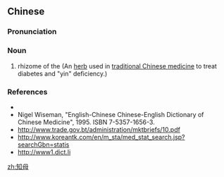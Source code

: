 ==Chinese==
{{zh-forms}}

===Pronunciation===
{{zh-pron
|m=zhīmǔ
|cat=n
}}

===Noun===
{{zh-noun}}

# rhizome of the {{taxlink|Anemarrhena asphodeloides|species|noshow=1}} (An [[herb]] used in [[traditional Chinese medicine]] to treat diabetes and "yin" deficiency.)

===References===
* {{pedialite|知母|lang=zh}}
* Nigel Wiseman, "English-Chinese Chinese-English Dictionary of Chinese Medicine", 1995. ISBN 7-5357-1656-3.
* http://www.trade.gov.bt/administration/mktbriefs/10.pdf
* http://www.koreantk.com/en/m_sta/med_stat_search.jsp?searchGbn=statis
* http://www1.dict.li

[[zh:知母]]